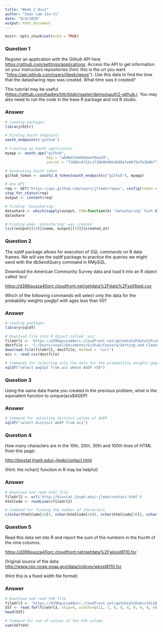 ```yaml
---
title: "Week 2 Quiz"
author: "Sean Lam Jie-Yi"
date: "9/4/2020"
output: html_document
---
```


```r
knitr::opts_chunk$set(echo = TRUE)
```

### Question 1

Register an application with the Github API here <https://github.com/settings/applications>. Access the API to get information on your instructors repositories (hint: this is the url you want "<https://api.github.com/users/jtleek/repos>"). Use this data to find the time that the datasharing repo was created. What time was it created?

This tutorial may be useful (<https://github.com/hadley/httr/blob/master/demo/oauth2-github.r>. You may also need to run the code in the base R package and not R studio.

### Answer
```r
# Loading packages
library(httr)

# Finding Oauth endpoints
oauth_endpoints('github')

# Creating an Oauth application
myapp <- oauth_app("github",
                   key = "a69bd13e05b8aef64a29",
                   secret = "71b0bc6722c1f10b0b06b3688afe08f5efe3b0b7")

# Generating Oauth token
github_token <- oauth2.0_token(oauth_endpoints("github"), myapp)

# Use API
req <- GET("https://api.github.com/users/jtleek/repos", config(token = github_token))
stop_for_status(req)
output <- content(req)

# Finding 'datasharing'
datashare <- which(sapply(output, FUN=function(X) "datasharing" %in% X))
datashare

# Finding when 'datasharing' was created
list(output[[19]]$name, output[[19]]$created_at)
```

### Question 2

The sqldf package allows for execution of SQL commands on R data frames. We will use the sqldf package to practice the queries we might send with the dbSendQuery command in RMySQL.

Download the American Community Survey data and load it into an R object called 'acs'

<https://d396qusza40orc.cloudfront.net/getdata%2Fdata%2Fss06pid.csv>

Which of the following commands will select only the data for the probability weights pwgtp1 with ages less than 50?

### Answer
```r
# Loading packages
library(sqldf)

# Download file into R Object called 'acs'
fileUrl1 <- 'https://d396qusza40orc.cloudfront.net/getdata%2Fdata%2Fss06pid.csv'
destfile <- 'C:/Users/seanl/Documents/Github/Cousera/Getting and Cleaning Data/getting_and_cleaning_data/acs.csv'
download.file(fileUrl1, destfile, method = 'curl')
acs <- read.csv(destfile)

# Commands for selecting only the data for the probability weights pwgtp1 with ages less than 50
sqldf("select pwgtp1 from acs where AGEP <50")
```

### Question 3
Using the same data frame you created in the previous problem, what is the equivalent function to unique(acs$AGEP)

### Answer
```r
# Command for selecting distinct values of AGEP
sqldf("select distinct AGEP from acs")
```

### Question 4
How many characters are in the 10th, 20th, 30th and 100th lines of HTML from this page:

<http://biostat.jhsph.edu/~jleek/contact.html>

(Hint: the nchar() function in R may be helpful)

### Answer
```r
# Download and read html file
fileUrl2 <- url('http://biostat.jhsph.edu/~jleek/contact.html')
htmlCode <- readLines(fileUrl2)

# Command for finding the number of characters
c(nchar(htmlCode[10]), nchar(htmlCode[20]), nchar(htmlCode[30]), nchar(htmlCode[100]))
```

### Question 5 
Read this data set into R and report the sum of the numbers in the fourth of the nine columns.

<https://d396qusza40orc.cloudfront.net/getdata%2Fwksst8110.for>

Original source of the data: <http://www.cpc.ncep.noaa.gov/data/indices/wksst8110.for>

(Hint this is a fixed width file format)

### Answer
```r
# Download and read FOR file
fileUrl3 <- "https://d396qusza40orc.cloudfront.net/getdata%2Fwksst8110.for"
SST <- read.fwf(fileUrl3, skip=4, widths=c(12, 7, 4, 9, 4, 9, 4, 9, 4))
head(SST)

# Command for sum of values of the 4th column
sum(SST$V4)
```